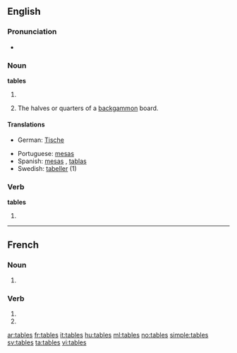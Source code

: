 ==English==

===Pronunciation===
* {{audio|en-us-tables.ogg|Audio (US)}}

===Noun===
'''tables'''

# {{plural of|[[table]]}}
# {{backgammon}} The halves or quarters of a [[backgammon]] board.

====Translations====
{{checktrans-top|}}
* German: [[Tische]]
{{trans-mid}}
* Portuguese: [[mesas]]
* Spanish: [[mesas#Spanish|mesas]] , [[tablas]]
* Swedish: [[tabeller]] (1)
{{trans-bottom}}

===Verb===
'''tables'''

# {{third-person singular of|[[table]]}}

{{anagrams:en/abelst}}
----

==French==

===Noun===
{{infl|fr|plural}} {{f|p}}

# {{plural of|table|lang=French}}

===Verb===
{{fr-verb-form}}

# {{conjugation of|tabler||2|s|pres|ind|lang=fr}}
# {{conjugation of|tabler||2|s|pres|sub|lang=fr}}

[[ar:tables]]
[[fr:tables]]
[[it:tables]]
[[hu:tables]]
[[ml:tables]]
[[no:tables]]
[[simple:tables]]
[[sv:tables]]
[[ta:tables]]
[[vi:tables]]